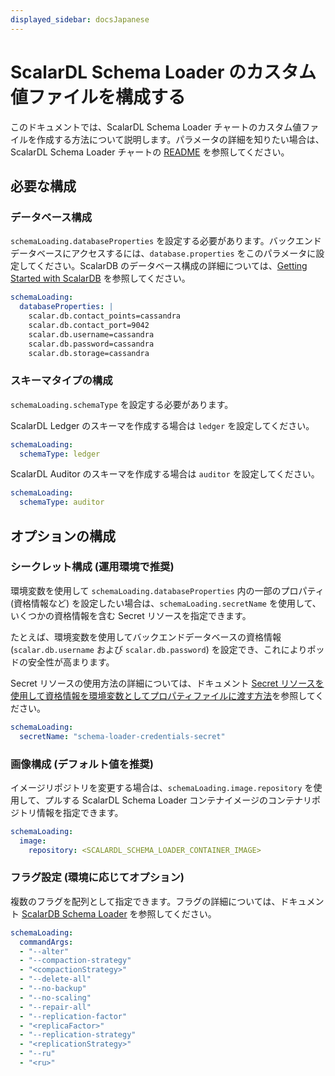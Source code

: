 ```yaml
---
displayed_sidebar: docsJapanese
---
```


# ScalarDL Schema Loader のカスタム値ファイルを構成する


<TranslationBanner />

このドキュメントでは、ScalarDL Schema Loader チャートのカスタム値ファイルを作成する方法について説明します。パラメータの詳細を知りたい場合は、ScalarDL Schema Loader チャートの [README](https://github.com/scalar-labs/helm-charts/blob/main/charts/schema-loading/README.md) を参照してください。

## 必要な構成

### データベース構成

`schemaLoading.databaseProperties` を設定する必要があります。バックエンドデータベースにアクセスするには、`database.properties` をこのパラメータに設定してください。ScalarDB のデータベース構成の詳細については、[Getting Started with ScalarDB](https://scalardb.scalar-labs.com/docs/latest/getting-started-with-scalardb) を参照してください。

```yaml
schemaLoading:
  databaseProperties: |
    scalar.db.contact_points=cassandra
    scalar.db.contact_port=9042
    scalar.db.username=cassandra
    scalar.db.password=cassandra
    scalar.db.storage=cassandra
```

### スキーマタイプの構成

`schemaLoading.schemaType` を設定する必要があります。

ScalarDL Ledger のスキーマを作成する場合は `ledger` を設定してください。

```yaml
schemaLoading:
  schemaType: ledger
```

ScalarDL Auditor のスキーマを作成する場合は `auditor` を設定してください。

```yaml
schemaLoading:
  schemaType: auditor
```

## オプションの構成

### シークレット構成 (運用環境で推奨)

環境変数を使用して `schemaLoading.databaseProperties` 内の一部のプロパティ (資格情報など) を設定したい場合は、`schemaLoading.secretName` を使用して、いくつかの資格情報を含む Secret リソースを指定できます。

たとえば、環境変数を使用してバックエンドデータベースの資格情報 (`scalar.db.username` および `scalar.db.password`) を設定でき、これによりポッドの安全性が高まります。

Secret リソースの使用方法の詳細については、ドキュメント [Secret リソースを使用して資格情報を環境変数としてプロパティファイルに渡す方法](use-secret-for-credentials.mdx)を参照してください。

```yaml
schemaLoading:
  secretName: "schema-loader-credentials-secret"
```

### 画像構成 (デフォルト値を推奨)

イメージリポジトリを変更する場合は、`schemaLoading.image.repository` を使用して、プルする ScalarDL Schema Loader コンテナイメージのコンテナリポジトリ情報を指定できます。

```yaml
schemaLoading:
  image:
    repository: <SCALARDL_SCHEMA_LOADER_CONTAINER_IMAGE>
```

### フラグ設定 (環境に応じてオプション)

複数のフラグを配列として指定できます。フラグの詳細については、ドキュメント [ScalarDB Schema Loader](https://scalardb.scalar-labs.com/docs/latest/schema-loader) を参照してください。

```yaml
schemaLoading:
  commandArgs:
  - "--alter"
  - "--compaction-strategy"
  - "<compactionStrategy>"
  - "--delete-all"
  - "--no-backup"
  - "--no-scaling"
  - "--repair-all"
  - "--replication-factor"
  - "<replicaFactor>"
  - "--replication-strategy"
  - "<replicationStrategy>"
  - "--ru"
  - "<ru>"
```
